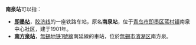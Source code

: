 '''南泉站'''可以指：
* '''[[即墨站|即墨站]]'''，[[胶济线|胶济线]]的一座铁路车站，原名'''南泉站'''，位于[[青岛市|青岛市]][[即墨区|即墨区]][[蓝村镇|蓝村镇]]南泉中心社区，建于1901年。
* '''[[南方泉站|南方泉站]]'''，[[無錫地铁|無錫地铁]][[無錫地鐵1号线|1號線]]南延線的車站，位於[[無錫市|無錫市]][[濱湖区|濱湖区]]南方泉。

{{disambig|S|CAT=三字車站名消歧義}}